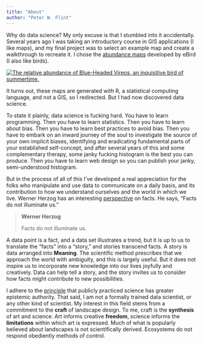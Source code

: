 ```yaml
---
title: "About"
author: "Peter W. Flint"
---
```


Why do data science? My only excuse is that I stumbled into it accidentally. Several years ago I was taking an introductory course in GIS applications (I like maps), and my final project was to select an example map and create a walkthrough to recreate it. I chose the [abundance maps](https://science.ebird.org/en/status-and-trends/abundance-maps) developed by eBird (I also like birds).

[![The relative abundance of Blue-Headed Vireos, an inquisitive bird of summertime.](_assets/image_buhvir-abundance-map-v2022-en.png){fig-alt="A map of North America illustrating the relative abundance of the Blue-Headed Vireo. The northern part is red to display its summer range. The middle is yellow, displaying its migratory range in Spring and Fall. The southern area is blue to display its Winter range." fig-align="center"}](https://science.ebird.org/en/status-and-trends/species/buhvir/abundance-map)

It turns out, these maps are generated with R, a statistical computing language, and not a GIS, so I redirected. But I had now discovered data science.

To state it plainly, data science is fucking hard. You have to learn programming. Then you have to learn statistics. Then you have to learn about bias. Then you have to learn best practices to avoid bias. Then you have to embark on an inward journey of the soul to investigate the source of your own implicit biases, identifying and eradicating fundamental parts of your established self-concept, and after several years of this and some complementary therapy, some janky fucking histogram is the best you can produce. Then you have to learn web design so you can publish your janky, semi-understood histogram.

But in the process of all of this I've developed a real appreciation for the folks who manipulate and use data to communicate on a daily basis, and its contribution to how we understand ourselves and the world in which we live. Werner Herzog has an interesting [perspective](https://www.newyorker.com/podcast/the-new-yorker-radio-hour/werner-herzog-defends-his-ecstatic-approach-to-the-truth) on facts. He says, "Facts do not illuminate us."

> **Werner Herzog**
>
> Facts do not illuminate us.

A data point is a fact, and a data set illustrates a trend, but it is up to us to translate the "facts" into a "story," and stories transcend facts. A story is data arranged into **Meaning**. The scientific method prescribes that we approach the world with ambiguity, and this is largely useful. But it does not inspire us to incorporate new knowledge into our lives joyfully and creatively. Data can help tell a story, and the story invites us to consider how facts might contribute to new possibilities.

I adhere to the [principle](https://www.readthesequences.com/Scientific-Evidence-Legal-Evidence-Rational-Evidence) that publicly practiced science has greater epistemic authority. That said, I am not a formally trained data scientist, or any other kind of scientist. My interest in this field stems from a commitment to the **craft** of landscape design. To me, craft is the **synthesis** of art and science. Art informs creative **freedom**, science informs the **limitations** within which art is expressed. Much of what is popularly believed about landscapes is not scientifically derived. Ecosystems do not respond obediently methods of control.
